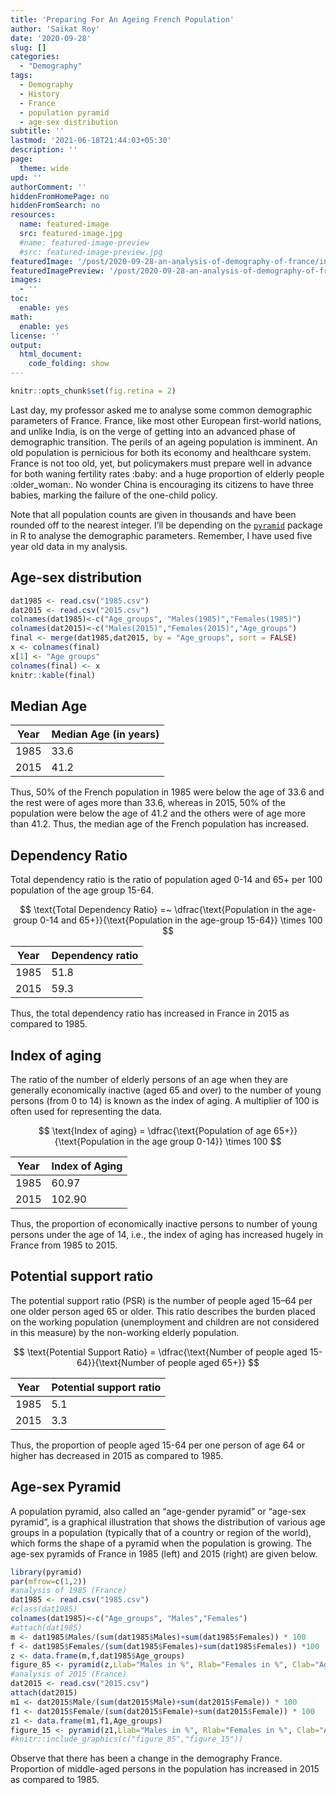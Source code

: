 ```yaml
---
title: 'Preparing For An Ageing French Population'
author: 'Saikat Roy'
date: '2020-09-28'
slug: []
categories: 
  - "Demography"
tags:
  - Demography
  - History
  - France
  - population pyramid
  - age-sex distribution
subtitle: ''
lastmod: '2021-06-18T21:44:03+05:30'
description: ''
page:
  theme: wide
upd: ''
authorComment: ''
hiddenFromHomePage: no
hiddenFromSearch: no
resources:
  name: featured-image
  src: featured-image.jpg
  #name: featured-image-preview
  #src: featured-image-preview.jpg
featuredImage: '/post/2020-09-28-an-analysis-of-demography-of-france/index.en_files/figure-html/unnamed-chunk-2-1.png'
featuredImagePreview: '/post/2020-09-28-an-analysis-of-demography-of-france/index.en_files/figure-html/unnamed-chunk-2-1.png'
images:
  - ''
toc:
  enable: yes
math:
  enable: yes
license: ''
output:
  html_document:
    code_folding: show
---
```


```r
knitr::opts_chunk$set(fig.retina = 2)
```


Last day, my professor asked me to analyse some common demographic parameters of France. France, like most other European first-world nations, and unlike India, is on the verge of getting into an advanced phase of demographic transition. The perils of an ageing population is imminent. An old population is pernicious for both its economy and healthcare system. France is not too old, yet, but policymakers must prepare well in advance for both waning fertility rates :baby: and a huge proportion of elderly people :older_woman:. No wonder China is encouraging its citizens to have three babies, marking the failure of the one-child policy.

Note that all population counts are given in thousands and have been rounded off to the nearest integer. I'll be depending on the [`pyramid`](https://cran.r-project.org/web/packages/pyramid/index.html) package in R to analyse the demographic parameters. Remember, I have used five year old data in my analysis.

## Age-sex distribution

```r
dat1985 <- read.csv("1985.csv")
dat2015 <- read.csv("2015.csv")
colnames(dat1985)<-c("Age_groups", "Males(1985)","Females(1985)")
colnames(dat2015)<-c("Males(2015)","Females(2015)","Age_groups")
final <- merge(dat1985,dat2015, by = "Age_groups", sort = FALSE)
x <- colnames(final)
x[1] <- "Age groups"
colnames(final) <- x
knitr::kable(final)
```



## Median Age

Year| Median Age (in years)
---|---
1985|33.6
2015|41.2

Thus, 50% of the French population in 1985 were below the age of 33.6 and the rest were of ages more than 33.6, whereas in 2015, 50% of the population were below the age of 41.2 and the others were of age more than 41.2. Thus, the median age of the French population has increased.

## Dependency Ratio

Total dependency ratio is the ratio of population aged 0-14 and 65+ per 100 population of the age group 15-64.

$$
\text{Total Dependency Ratio} =~ \dfrac{\text{Population in the age-group 0-14 and 65+}}{\text{Population in the age-group 15-64}} \times 100
$$


Year| Dependency ratio
---|---
1985|51.8
2015|59.3

Thus, the total dependency ratio has increased in France in 2015 as compared to 1985.

## Index of aging

The ratio of the number of elderly persons of an age when they are generally economically inactive (aged 65 and over) to the number of young persons (from 0 to 14) is known as the index of aging. A multiplier of 100 is often used for representing the data.

$$
\text{Index of aging} = \dfrac{\text{Population of age 65+}}{\text{Population in the age group 0-14}} \times 100
$$

Year| Index of Aging
---|---
1985|60.97
2015|102.90

Thus, the proportion of economically inactive persons to number of young persons under the age of 14, i.e., the index of aging has increased hugely in France from 1985 to 2015.

## Potential support ratio

The potential support ratio (PSR) is the number of people aged 15–64 per one older person aged 65 or older. This ratio describes the burden placed on the working population (unemployment and children are not considered in this measure) by the non-working elderly population.

$$
\text{Potential Support Ratio} = \dfrac{\text{Number of people aged 15-64}}{\text{Number of people aged 65+}}
$$

Year| Potential support ratio
---|---
1985|5.1
2015|3.3

Thus, the proportion of people aged 15-64 per one person of age 64 or higher has decreased in 2015 as compared to 1985.

## Age-sex Pyramid

A population pyramid, also called an "age-gender pyramid" or "age-sex pyramid", is a graphical illustration that shows the distribution of various age groups in a population (typically that of a country or region of the world), which forms the shape of a pyramid when the population is growing. The age-sex pyramids of France in 1985 (left) and 2015 (right) are given below.


```r

library(pyramid)
par(mfrow=c(1,2))
#analysis of 1985 (France)
dat1985 <- read.csv("1985.csv")
#class(dat1985)
colnames(dat1985)<-c("Age_groups", "Males","Females")
#attach(dat1985)
m <- dat1985$Males/(sum(dat1985$Males)+sum(dat1985$Females)) * 100
f <- dat1985$Females/(sum(dat1985$Females)+sum(dat1985$Females)) *100
z <- data.frame(m,f,dat1985$Age_groups)
figure_85 <- pyramid(z,Llab="Males in %", Rlab="Females in %", Clab="Age groups",main = 1985)
#analysis of 2015 (France)
dat2015 <- read.csv("2015.csv")
attach(dat2015)
m1 <- dat2015$Male/(sum(dat2015$Male)+sum(dat2015$Female)) * 100
f1 <- dat2015$Female/(sum(dat2015$Female)+sum(dat2015$Female)) * 100
z1 <- data.frame(m1,f1,Age_groups)
figure_15 <- pyramid(z1,Llab="Males in %", Rlab="Females in %", Clab="Age groups",main = "2015")
#knitr::include_graphics(c("figure_85","figure_15"))
```



Observe that there has been a change in the demography France. Proportion of middle-aged persons in the population has increased in 2015 as compared to 1985.
